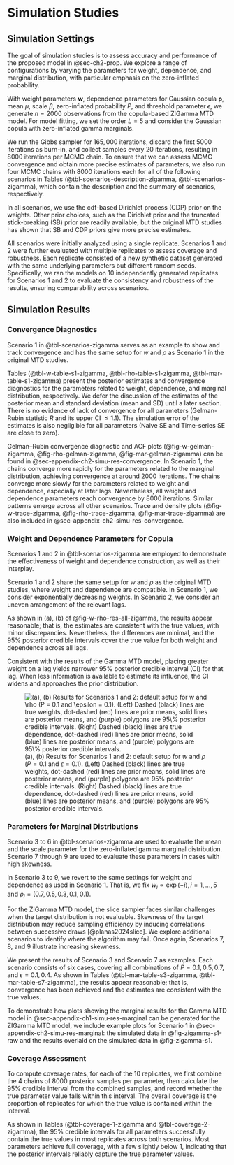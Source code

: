 # Simulation Studies {#sec-ch2-simu}

## Simulation Settings

The goal of simulation studies is to assess accuracy and performance of the proposed model in @sec-ch2-prop. We explore a range of configurations by varying the parameters for weight, dependence, and marginal distribution, with particular emphasis on the zero-inflated probability.

With weight parameters $\boldsymbol{w}$, dependence parameters for Gaussian copula $\boldsymbol{\rho}$, mean $\mu$, scale $\beta$, zero-inflated probability $P$, and threshold parameter $\epsilon$, we generate $n = 2000$ observations from the copula-based ZIGamma MTD model. For model fitting, we set the order $L = 5$ and consider the Gaussian copula with zero-inflated gamma marginals. 

We run the Gibbs sampler for $165,000$ iterations, discard the first $5000$ iterations as burn-in, and collect samples every $20$ iterations, resulting in $8000$ iterations per MCMC chain. To ensure that we can assess MCMC convergence and obtain more precise estimates of parameters, we also run four MCMC chains with $8000$ iterations each for all of the following scenarios in Tables (@tbl-scenarios-description-zigamma, @tbl-scenarios-zigamma), which contain the description and the summary of scenarios, respectively. 

```{=latex}
\begin{table}[h!]
    \centering
    \begin{tabular}{|p{13.85cm}|}    
        \hline 
        Section \ref{sec-ch2-simu-res-convergence}: Convergence Diagnostics \\         \hline 
        - Focuses on convergence diagnostics using the Gelman-Rubin statistic and additional diagnostic tools. \\ 
        - \textbf{Scenario 1}: Follows the same setup as the original studies. \\ 
        \hline\hline
        Section \ref{sec-ch2-simu-res-w-rho}: Weight, Dependence Parameters, $\boldsymbol{w}$, $\boldsymbol{\rho}$ \\
        \hline
        - Focuses on weight and dependence parameters for the copula. \\
        - \textbf{Scenarios 1, 2}: Follow the same setup as the original studies. \\
        \hline\hline
        Section \ref{sec-ch2-simu-res-marginal}: Mean, Scale, Zero-Inflated Probability, Threshold Parameters, $\mu$, $\beta$, $P$, $\epsilon$ \\
        \hline
        - Examines varying parameters for the marginal distribution. \\
        - \textbf{Scenarios 3-6}: Present the usual cases. \\
        - \textbf{Scenarios 7-9}: Focus on unusual cases with highly skewed distributions. \\        
        \hline
    \end{tabular}
    \caption{Description of Scenarios for Zero-Inflated Gamma Model}
    \label{tbl-scenarios-description-zigamma}
\end{table}
```

```{=latex}
\begin{table}[h!]
    \centering
    \begin{tabular}{|c|c|c|c|c|c|c|}
        \hline
        \textbf{Scenario} & $\boldsymbol{w}$ & $\boldsymbol{\rho}$ & $\mu$ & $\beta$ & $P$ & $\epsilon$ \\
        \hline
        \textbf{1} & $w_i \propto \exp(-i), i = 1,..., 5$ & $(0.7, 0.5, 0.3, 0.1, 0.1)$ & $7$ & $1$ & $0.1$ & $0.1$ \\
        & & & & & $0.1$ & $0.4$ \\
        & & & & & $0.5$ & $0.1$ \\
        & & & & & $0.5$ & $0.4$ \\
        & & & & & $0.7$ & $0.1$ \\
        & & & & & $0.7$ & $0.4$ \\
        \hline
        \textbf{2} & $(0.2, 0.05, 0.45, 0.05, 0.25)$ & $(0.4, 0.1, 0.7, 0.1, 0.5)$ & $7$ & $1$ & $0.1$ & $0.1$  \\ 
        & & & & & $0.1$ & $0.4$ \\
        & & & & & $0.5$ & $0.1$ \\
        & & & & & $0.5$ & $0.4$ \\
        & & & & & $0.7$ & $0.1$ \\
        & & & & & $0.7$ & $0.4$ \\
        \hline
        \textbf{3} & $w_i \propto \exp(-i), i = 1,..., 5$ & $(0.7, 0.5, 0.3, 0.1, 0.1)$ & $4$ & $1$ & $\cdots$ & $\cdots$ \\
        \textbf{4} &  &  & $9$ & $1$ & $\cdots$ & $\cdots$ \\
        \textbf{5} &  &  & $4$ & $2$ & $\cdots$ & $\cdots$ \\
        \textbf{6} &  &  & $9/2$ & $1/2$ & $\cdots$ & $\cdots$ \\
        \hline        
        \textbf{7} & $w_i \propto \exp(-i), i = 1,..., 5$ & $(0.7, 0.5, 0.3, 0.1, 0.1)$ &  $2$ & $1$ & $\cdots$ & $\cdots$ \\ 
        \textbf{8} &  &  & $1$ & $1/2$ & $\cdots$ & $\cdots$ \\
        \textbf{9} &  &  & $1/2$ & $1/4$ & $\cdots$ & $\cdots$ \\
        \hline
    \end{tabular}
    \caption{Summary of Scenarios for Zero-Inflated Gamma Model}
    \label{tbl-scenarios-zigamma}
\end{table}
```

In all scenarios, we use the cdf-based Dirichlet process (CDP) prior on the weights. Other prior choices, such as the Dirichlet prior and the truncated stick-breaking (SB) prior are readily available, but the original MTD studies has shown that SB and CDP priors give more precise estimates. 

All scenarios were initially analyzed using a single replicate. Scenarios 1 and 2 were further evaluated with multiple replicates to assess coverage and robustness. Each replicate consisted of a new synthetic dataset generated with the same underlying parameters but different random seeds. Specifically, we ran the models on 10 independently generated replicates for Scenarios 1 and 2 to evaluate the consistency and robustness of the results, ensuring comparability across scenarios.

## Simulation Results {#sec-ch2-simu-res} 

### Convergence Diagnostics {#sec-ch2-simu-res-convergence} 

Scenario 1 in @tbl-scenarios-zigamma serves as an example to show and track convergence and has the same setup for $w$ and $\rho$ as Scenario 1 in the original MTD studies. 

Tables (@tbl-w-table-s1-zigamma, @tbl-rho-table-s1-zigamma, @tbl-mar-table-s1-zigamma) present the posterior estimates and convergence diagnostics for the parameters related to weight, dependence, and marginal distribution, respectively. We defer the discussion of the estimates of the posterior mean and standard deviation (mean and SD) until a later section. There is no evidence of lack of convergence for all parameters (Gelman-Rubin statistic $R$ and its upper CI $\leq 1.1$). The simulation error of the estimates is also negligible for all parameters  (Naive SE and Time-series SE are close to zero).

Gelman–Rubin convergence diagnostic and ACF plots  (@fig-w-gelman-zigamma, @fig-rho-gelman-zigamma, @fig-mar-gelman-zigamma) can be found in @sec-appendix-ch2-simu-res-convergence. In Scenario 1, the chains converge more rapidly for the parameters related to the marginal distribution, achieving convergence at around $2000$ iterations. The chains converge more slowly for the parameters related to weight and dependence, especially at later lags. Nevertheless, all weight and dependence parameters reach convergence by $8000$ iterations. Similar patterns emerge across all other scenarios. Trace and density plots (@fig-w-trace-zigamma, @fig-rho-trace-zigamma, @fig-mar-trace-zigamma) are also included in @sec-appendix-ch2-simu-res-convergence.

```{=latex}
\begin{table}[ht]
\centering
\begin{tabular}{|r|r|r|r|r|}
  \hline
. & Mean (SD) & R (Upper CI) & Naive SE & Time-series SE \\ 
  \hline
$w_1 = 0.636$ & 0.6395 (0.0425) & 1 (1) & 0.0002 & 0.0003 \\ 
  $w_2 = 0.234$ & 0.1905 (0.0636) & 1.01 (1.01) & 0.0004 & 0.0013 \\ 
  $w_3 = 0.086$ & 0.1315 (0.0739) & 1 (1) & 0.0004 & 0.0021 \\ 
  $w_4 = 0.032$ & 0.0346 (0.0529) & 1.01 (1.03) & 0.0003 & 0.0017 \\ 
  $w_5 = 0.012$ & 0.0039 (0.0171) & 1 (1) & 0.0001 & 0.0004 \\ 
   \hline
\end{tabular}
\caption{Estimates and Gelman-Rubin Diagnostics for Scenario 1's $w$ at Each Lag ($P = 0.1$ and $\epsilon = 0.1$)} 
\label{tbl-w-table-s1-zigamma} 
\end{table}
```

```{=latex}
\begin{table}[ht]
\centering
\begin{tabular}{|r|r|r|r|r|}
  \hline
. & Mean (SD) & R (Upper CI) & Naive SE & Time-series SE \\ 
  \hline
$\rho_1 = 0.700$ & 0.6847 (0.0274) & 1 (1) & 0.0002 & 0.0002 \\ 
  $\rho_2 = 0.500$ & 0.606 (0.1426) & 1.01 (1.01) & 0.0008 & 0.0027 \\ 
  $\rho_3 = 0.300$ & 0.1168 (0.2389) & 1 (1) & 0.0013 & 0.0018 \\ 
  $\rho_4 = 0.100$ & 0.0147 (0.4675) & 1 (1) & 0.0026 & 0.0027 \\ 
  $\rho_5 = 0.100$ & -0.0046 (0.5659) & 1 (1) & 0.0032 & 0.0032 \\ 
   \hline
\end{tabular}
\caption{Estimates and Gelman-Rubin Diagnostics for Scenario 1's $\rho$ at Each Lag ($P = 0.1$ and $\epsilon = 0.1$)} 
\label{tbl-rho-table-s1-zigamma} 
\end{table}
```

```{=latex}
\begin{table}[ht]
\centering
\begin{tabular}{|r|r|r|r|r|}
  \hline
. & Mean (SD) & R (Upper CI) & Naive SE & Time-series SE \\ 
  \hline
$\mu$ & 7.35 (0.1132) & 1 (1) & 0.0006 & 0.0006 \\ 
  $\beta$ & 1.0082 (0.0433) & 1 (1) & 0.0002 & 0.0002 \\ 
  $P$ & 0.0769 (0.0085) & 1 (1) & 0.0000 & 0.0000 \\ 
  $\epsilon$ & 0.1 (7e-04) & 1 (1) & 0.0000 & 0.0000 \\ 
   \hline 
$\mu$ & 7.1454 (0.12) & 1 (1) & 0.0007 & 0.0007 \\ 
  $\beta$ & 1.0994 (0.0472) & 1 (1) & 0.0003 & 0.0003 \\ 
  $P$ & 0.1091 (0.0103) & 1 (1) & 0.0001 & 0.0001 \\ 
  $\epsilon$ & 0.4017 (0.0019) & 1 (1) & 0.0000 & 0.0000 \\ 
   \hline 
$\mu$ & 6.9447 (0.1207) & 1 (1) & 0.0007 & 0.0007 \\ 
  $\beta$ & 1.0659 (0.0542) & 1 (1) & 0.0003 & 0.0003 \\ 
  $P$ & 0.5248 (0.0172) & 1 (1) & 0.0001 & 0.0001 \\ 
  $\epsilon$ & 0.1001 (1e-04) & 1 (1) & 0.0000 & 0.0000 \\ 
   \hline 
$\mu$ & 6.8454 (0.1154) & 1 (1) & 0.0006 & 0.0006 \\ 
  $\beta$ & 1.0086 (0.0512) & 1 (1) & 0.0003 & 0.0003 \\ 
  $P$ & 0.5064 (0.0173) & 1 (1) & 0.0001 & 0.0001 \\ 
  $\epsilon$ & 0.4 (4e-04) & 1 (1) & 0.0000 & 0.0000 \\ 
   \hline 
$\mu$ & 6.988 (0.1303) & 1 (1) & 0.0007 & 0.0007 \\ 
  $\beta$ & 0.9593 (0.0594) & 1 (1) & 0.0003 & 0.0003 \\ 
  $P$ & 0.6879 (0.016) & 1 (1) & 0.0001 & 0.0001 \\ 
  $\epsilon$ & 0.0999 (1e-04) & 1 (1) & 0.0000 & 0.0000 \\ 
   \hline 
$\mu$ & 6.8482 (0.1373) & 1 (1) & 0.0008 & 0.0008 \\ 
  $\beta$ & 1.0506 (0.0665) & 1 (1) & 0.0004 & 0.0004 \\ 
  $P$ & 0.7048 (0.0154) & 1 (1) & 0.0001 & 0.0001 \\ 
  $\epsilon$ & 0.4002 (3e-04) & 1 (1) & 0.0000 & 0.0000 \\ 
   \hline
\end{tabular}
\caption{Estimates and Gelman–Rubin Diagnostics for Scenario 1 (varying $P$ and $\epsilon$), with true parameter values fixed at $\mu = 7$ and $\beta = 1$. The table includes all combinations of $P = 0.1, 0.5, 0.7$ and $\epsilon = 0.1, 0.4$. Specifically, the top two rows correspond to $P = 0.1$ with $\epsilon = 0.1$ and $0.4$; the middle two rows to $P = 0.5$ with $\epsilon = 0.1$ and $0.4$; and the final two rows to $P = 0.7$ with $\epsilon = 0.1$ and $0.4$.}

\label{tbl-mar-table-s1-zigamma}
\end{table}
```

### Weight and Dependence Parameters for Copula {#sec-ch2-simu-res-w-rho}

Scenarios 1 and 2 in @tbl-scenarios-zigamma are employed to demonstrate the effectiveness of weight and dependence construction, as well as their interplay. 

Scenario 1 and 2 share the same setup for $w$ and $\rho$ as the original MTD studies, where weight and dependence are compatible. In Scenario 1, we consider exponentially decreasing weights. In Scenario 2, we consider an uneven arrangement of the relevant lags. 

As shown in (a), (b) of @fig-w-rho-res-all-zigamma, the results appear reasonable; that is, the estimates are consistent with the true values, with minor discrepancies. Nevertheless, the differences are minimal, and the $95\%$ posterior credible intervals cover the true value for both weight and dependence across all lags. 

Consistent with the results of the Gamma MTD model, placing greater weight on a lag yields narrower $95\%$ posterior credible interval (CI) for that lag. When less information is available to estimate its influence, the CI widens and approaches the prior distribution. 

![(a), (b) Results for Scenarios 1 and 2: default setup for $w$ and $\rho$ ($P = 0.1$ and $\epsilon = 0.1$). (Left) Dashed (black) lines are true weights, dot-dashed (red) lines are prior means, solid lines are posterior means, and (purple) polygons are $95\%$ posterior credible intervals. (Right) Dashed (black) lines are true dependence, dot-dashed (red) lines are prior means, solid (blue) lines are posterior means, and (purple) polygons are $95\%$ posterior credible intervals.](../images/chapter2/zigamma_w_rho_res.jpeg){#fig-w-rho-res-all-zigamma}

### Parameters for Marginal Distributions {#sec-ch2-simu-res-marginal}

Scenario 3 to 6 in @tbl-scenarios-zigamma are used to evaluate the mean and the scale parameter for the zero-inflated gamma marginal distribution. Scenario 7 through 9 are used to evaluate these parameters in cases with high skewness. 

In Scenario 3 to 9, we revert to the same settings for weight and dependence as used in Scenario 1. That is, we fix $w_i \propto \exp(-i), i = 1,..., 5$ and $\rho_l = (0.7, 0.5, 0.3, 0.1, 0.1)$.

For the ZIGamma MTD model, the slice sampler faces similar challenges when the target distribution is not evaluable. Skewness of the target distribution may reduce sampling efficiency by inducing correlations between successive draws [@planas2024slice]. We explore additional scenarios to identify where the algorithm may fail. Once again, Scenarios 7, 8, and 9 illustrate increasing skewness.

We present the results of Scenario 3 and Scenario 7 as examples. Each scenario consists of six cases, covering all combinations of $P = 0.1, 0.5, 0.7$, and $\epsilon = 0.1, 0.4$. As shown in Tables (@tbl-mar-table-s3-zigamma, @tbl-mar-table-s7-zigamma), the results appear reasonable; that is, convergence has been achieved and the estimates are consistent with the true values. 

To demonstrate how plots showing the marginal results for the Gamma MTD model in @sec-appendix-ch1-simu-res-marginal can be generated for the ZIGamma MTD model, we include example plots for Scenario 1 in @sec-appendix-ch2-simu-res-marginal: the simulated data in @fig-zigamma-s1-raw and the results overlaid on the simulated data in @fig-zigamma-s1. 

```{=latex}
\begin{table}[ht]
\centering
\begin{tabular}{|r|r|r|r|r|}
  \hline
. & Mean (SD) & R (Upper CI) & Naive SE & Time-series SE \\ 
  \hline
$\mu$ & 4.2622 (0.0862) & 1 (1) & 0.0005 & 0.0005 \\ 
  $\beta$ & 1.0153 (0.0446) & 1 (1) & 0.0002 & 0.0003 \\ 
  $P$ & 0.0769 (0.0085) & 1 (1) & 0.0000 & 0.0000 \\ 
  $\epsilon$ & 0.1 (7e-04) & 1 (1) & 0.0000 & 0.0000 \\ 
   \hline 
$\mu$ & 4.2545 (0.0927) & 1 (1) & 0.0005 & 0.0029 \\ 
  $\beta$ & 1.0345 (0.1744) & 1 (1) & 0.0010 & 0.0285 \\ 
  $P$ & 0.0778 (0.0116) & 1 (1) & 0.0001 & 0.0011 \\ 
  $\epsilon$ & 0.4003 (0.0328) & 1 (1) & 0.0002 & 0.0041 \\ 
   \hline 
$\mu$ & 4.2381 (0.0952) & 1 (1) & 0.0005 & 0.0005 \\ 
  $\beta$ & 1.051 (0.0532) & 1 (1) & 0.0003 & 0.0003 \\ 
  $P$ & 0.476 (0.0178) & 1 (1) & 0.0001 & 0.0001 \\ 
  $\epsilon$ & 0.0999 (1e-04) & 1 (1) & 0.0000 & 0.0000 \\ 
   \hline 
$\mu$ & 4.2375 (0.0951) & 1 (1) & 0.0005 & 0.0005 \\ 
  $\beta$ & 1.0511 (0.0532) & 1 (1) & 0.0003 & 0.0003 \\ 
  $P$ & 0.4761 (0.0178) & 1 (1) & 0.0001 & 0.0001 \\ 
  $\epsilon$ & 0.3996 (4e-04) & 1 (1) & 0.0000 & 0.0000 \\ 
   \hline 
$\mu$ & 4.2018 (0.1017) & 1 (1) & 0.0006 & 0.0006 \\ 
  $\beta$ & 1.0101 (0.0604) & 1 (1) & 0.0003 & 0.0003 \\ 
  $P$ & 0.6674 (0.016) & 1 (1) & 0.0001 & 0.0001 \\ 
  $\epsilon$ & 0.1 (1e-04) & 1 (1) & 0.0000 & 0.0000 \\ 
   \hline 
$\mu$ & 4.2017 (0.1022) & 1 (1) & 0.0006 & 0.0006 \\ 
  $\beta$ & 1.0102 (0.0608) & 1 (1) & 0.0003 & 0.0003 \\ 
  $P$ & 0.6673 (0.016) & 1 (1) & 0.0001 & 0.0001 \\ 
  $\epsilon$ & 0.4001 (3e-04) & 1 (1) & 0.0000 & 0.0000 \\ 
   \hline
\end{tabular}
\caption{Estimates and Gelman–Rubin Diagnostics for Scenario 3 (varying $P$ and $\epsilon$), with true parameter values fixed at $\mu = 4$ and $\beta = 1$. The table includes all combinations of $P = 0.1, 0.5, 0.7$ and $\epsilon = 0.1, 0.4$. Specifically, the top two rows correspond to $P = 0.1$ with $\epsilon = 0.1$ and $0.4$; the middle two rows to $P = 0.5$ with $\epsilon = 0.1$ and $0.4$; and the final two rows to $P = 0.7$ with $\epsilon = 0.1$ and $0.4$.}
\label{tbl-mar-table-s3-zigamma} 
\end{table}
```

```{=latex}
\begin{table}[ht]
\centering
\begin{tabular}{|r|r|r|r|r|}
  \hline
. & Mean (SD) & R (Upper CI) & Naive SE & Time-series SE \\ 
  \hline
$\mu$ & 2.181 (0.0623) & 1 (1) & 0.0003 & 0.0003 \\ 
  $\beta$ & 1.0256 (0.0475) & 1 (1) & 0.0003 & 0.0003 \\ 
  $P$ & 0.0771 (0.0085) & 1 (1) & 0.0000 & 0.0000 \\ 
  $\epsilon$ & 0.1 (6e-04) & 1 (1) & 0.0000 & 0.0000 \\ 
   \hline 
$\mu$ & 2.0907 (0.0676) & 1 (1) & 0.0004 & 0.0008 \\ 
  $\beta$ & 1.1278 (0.0826) & 1 (1) & 0.0005 & 0.0113 \\ 
  $P$ & 0.1065 (0.0144) & 1 (1) & 0.0001 & 0.0016 \\ 
  $\epsilon$ & 0.3865 (0.0581) & 1 (1) & 0.0003 & 0.0112 \\ 
   \hline 
$\mu$ & 1.9803 (0.0656) & 1 (1) & 0.0004 & 0.0004 \\ 
  $\beta$ & 1.0664 (0.0586) & 1 (1) & 0.0003 & 0.0003 \\ 
  $P$ & 0.525 (0.0172) & 1 (1) & 0.0001 & 0.0001 \\ 
  $\epsilon$ & 0.1001 (1e-04) & 1 (1) & 0.0000 & 0.0000 \\ 
   \hline 
$\mu$ & 1.9212 (0.0616) & 1 (1) & 0.0003 & 0.0003 \\ 
  $\beta$ & 1.0043 (0.0542) & 1 (1) & 0.0003 & 0.0003 \\ 
  $P$ & 0.5064 (0.0173) & 1 (1) & 0.0001 & 0.0001 \\ 
  $\epsilon$ & 0.4 (4e-04) & 1 (1) & 0.0000 & 0.0000 \\ 
   \hline 
$\mu$ & 1.99 (0.0701) & 1 (1) & 0.0004 & 0.0004 \\ 
  $\beta$ & 0.9605 (0.0624) & 1 (1) & 0.0003 & 0.0003 \\ 
  $P$ & 0.6879 (0.0159) & 1 (1) & 0.0001 & 0.0001 \\ 
  $\epsilon$ & 0.0999 (1e-04) & 1 (1) & 0.0000 & 0.0000 \\ 
   \hline 
$\mu$ & 1.9303 (0.0735) & 1 (1) & 0.0004 & 0.0004 \\ 
  $\beta$ & 1.0389 (0.0704) & 1 (1) & 0.0004 & 0.0004 \\ 
  $P$ & 0.7057 (0.0153) & 1 (1) & 0.0001 & 0.0001 \\ 
  $\epsilon$ & 0.4002 (3e-04) & 1 (1) & 0.0000 & 0.0000 \\ 
   \hline
\end{tabular}
\caption{Estimates and Gelman–Rubin Diagnostics for Scenario 7 (varying $P$ and $\epsilon$), with true parameter values fixed at $\mu = 2$ and $\beta = 1$. The table includes all combinations of $P = 0.1, 0.5, 0.7$ and $\epsilon = 0.1, 0.4$. Specifically, the top two rows correspond to $P = 0.1$ with $\epsilon = 0.1$ and $0.4$; the middle two rows to $P = 0.5$ with $\epsilon = 0.1$ and $0.4$; and the final two rows to $P = 0.7$ with $\epsilon = 0.1$ and $0.4$.} 
\label{tbl-mar-table-s7-zigamma} 
\end{table}
```

### Coverage Assessment

To compute coverage rates, for each of the 10 replicates, we first combine the $4$ chains of $8000$ posterior samples per parameter, then calculate the $95\%$ credible interval from the combined samples, and record whether the true parameter value falls within this interval. The overall coverage is the proportion of replicates for which the true value is contained within the interval.

As shown in Tables (@tbl-coverage-1-zigamma and @tbl-coverage-2-zigamma), the $95\%$ credible intervals for all parameters successfully contain the true values in most replicates across both scenarios. Most parameters achieve full coverage, with a few slightly below $1$, indicating that the posterior intervals reliably capture the true parameter values.

```{=latex}
\begin{table}[ht]
\centering
\caption{Coverage Rates for All Parameters Across 10 Replicates for Scenario 1 (varying $P$ and $\epsilon$), with true parameter values fixed at $\mu = 7$ and $\beta = 1$. The table includes all combinations of $P = 0.1, 0.5, 0.7$ and $\epsilon = 0.1, 0.4$. Specifically, the top two rows correspond to $P = 0.1$ with $\epsilon = 0.1$ and $0.4$; the middle two rows to $P = 0.5$ with $\epsilon = 0.1$ and $0.4$; and the final two rows to $P = 0.7$ with $\epsilon = 0.1$ and $0.4$.}
\label{tbl-coverage-1-zigamma}  
\begin{tabular}{cccccccccccccc}
  \hline
$\mu$ & $\beta$ & $P$ & $\epsilon$ & $w_1$ & $w_2$ & $w_3$ & $w_4$ & $w_5$ & $\rho_1$ & $\rho_2$ & $\rho_3$ & $\rho_4$ & $\rho_5$ \\ 
  \hline
0.90 & 0.90 & 0.90 & 0.90 & 1.00 & 0.90 & 1.00 & 1.00 & 1.00 & 0.80 & 1.00 & 1.00 & 1.00 & 1.00 \\ 
  1.00 & 0.90 & 1.00 & 0.80 & 1.00 & 1.00 & 1.00 & 1.00 & 0.90 & 1.00 & 1.00 & 1.00 & 1.00 & 1.00 \\ 
  0.80 & 1.00 & 1.00 & 1.00 & 1.00 & 0.90 & 1.00 & 1.00 & 1.00 & 0.90 & 0.80 & 1.00 & 1.00 & 1.00 \\ 
  1.00 & 1.00 & 1.00 & 1.00 & 1.00 & 1.00 & 1.00 & 1.00 & 0.80 & 1.00 & 1.00 & 1.00 & 1.00 & 1.00 \\ 
  1.00 & 0.90 & 0.90 & 1.00 & 1.00 & 1.00 & 1.00 & 1.00 & 1.00 & 1.00 & 0.90 & 1.00 & 1.00 & 1.00 \\ 
  1.00 & 1.00 & 1.00 & 0.80 & 0.90 & 0.80 & 1.00 & 1.00 & 1.00 & 1.00 & 0.90 & 1.00 & 1.00 & 1.00 \\ 
   \hline
\end{tabular}
\end{table}
```

```{=latex}
\begin{table}[ht]
\centering
\caption{Coverage Rates for All Parameters Across 10 Replicates for Scenario 2 (varying $P$ and $\epsilon$), with true parameter values fixed at $\mu = 7$ and $\beta = 1$. The table includes all combinations of $P = 0.1, 0.5, 0.7$ and $\epsilon = 0.1, 0.4$. Specifically, the top two rows correspond to $P = 0.1$ with $\epsilon = 0.1$ and $0.4$; the middle two rows to $P = 0.5$ with $\epsilon = 0.1$ and $0.4$; and the final two rows to $P = 0.7$ with $\epsilon = 0.1$ and $0.4$.} 
\label{tbl-coverage-2-zigamma} 
\begin{tabular}{cccccccccccccc}
  \hline
$\mu$ & $\beta$ & $P$ & $\epsilon$ & $w_1$ & $w_2$ & $w_3$ & $w_4$ & $w_5$ & $\rho_1$ & $\rho_2$ & $\rho_3$ & $\rho_4$ & $\rho_5$ \\ 
  \hline
0.80 & 1.00 & 0.90 & 1.00 & 1.00 & 1.00 & 1.00 & 1.00 & 1.00 & 1.00 & 1.00 & 1.00 & 1.00 & 0.90 \\ 
  1.00 & 1.00 & 1.00 & 1.00 & 1.00 & 1.00 & 0.90 & 1.00 & 1.00 & 1.00 & 1.00 & 0.90 & 1.00 & 1.00 \\ 
  0.90 & 1.00 & 1.00 & 0.90 & 1.00 & 1.00 & 0.90 & 1.00 & 1.00 & 1.00 & 1.00 & 1.00 & 1.00 & 1.00 \\ 
  1.00 & 0.90 & 1.00 & 1.00 & 1.00 & 1.00 & 1.00 & 1.00 & 0.90 & 1.00 & 0.90 & 1.00 & 1.00 & 1.00 \\ 
  1.00 & 1.00 & 1.00 & 1.00 & 1.00 & 1.00 & 1.00 & 1.00 & 1.00 & 1.00 & 1.00 & 1.00 & 1.00 & 1.00 \\ 
  1.00 & 0.90 & 1.00 & 1.00 & 1.00 & 1.00 & 1.00 & 1.00 & 1.00 & 1.00 & 1.00 & 1.00 & 1.00 & 1.00 \\ 
   \hline
\end{tabular}
\end{table}
``` 